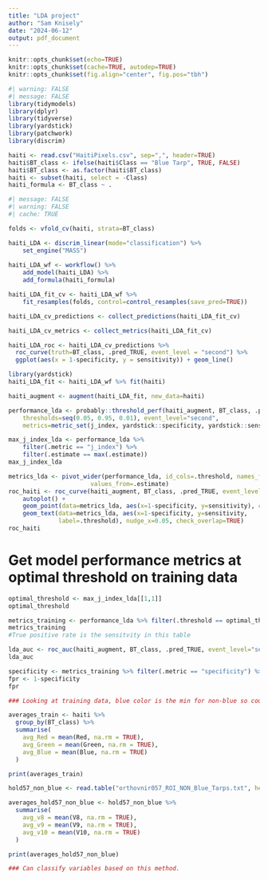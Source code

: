 ```yaml
---
title: "LDA project"
author: "Sam Knisely"
date: "2024-06-12"
output: pdf_document
---
```


```r
knitr::opts_chunk$set(echo=TRUE)
knitr::opts_chunk$set(cache=TRUE, autodep=TRUE)
knitr::opts_chunk$set(fig.align="center", fig.pos="tbh")
```

```r
#| warning: FALSE
#| message: FALSE
library(tidymodels)
library(dplyr)
library(tidyverse)
library(yardstick)
library(patchwork)
library(discrim)
```

```r
haiti <- read.csv("HaitiPixels.csv", sep=",", header=TRUE)
haiti$BT_class <- ifelse(haiti$Class == "Blue Tarp", TRUE, FALSE)
haiti$BT_class <- as.factor(haiti$BT_class)
haiti <- subset(haiti, select = -Class)
haiti_formula <- BT_class ~ .

```


```r

#| message: FALSE
#| warning: FALSE
#| cache: TRUE

folds <- vfold_cv(haiti, strata=BT_class)

haiti_LDA <- discrim_linear(mode="classification") %>% 
    set_engine("MASS")
  
haiti_LDA_wf <- workflow() %>%
    add_model(haiti_LDA) %>%
    add_formula(haiti_formula)

haiti_LDA_fit_cv <- haiti_LDA_wf %>% 
    fit_resamples(folds, control=control_resamples(save_pred=TRUE))

haiti_LDA_cv_predictions <- collect_predictions(haiti_LDA_fit_cv)

haiti_LDA_cv_metrics <- collect_metrics(haiti_LDA_fit_cv)

haiti_LDA_roc <- haiti_LDA_cv_predictions %>%
  roc_curve(truth=BT_class, .pred_TRUE, event_level = "second") %>%
  ggplot(aes(x = 1-specificity, y = sensitivity)) + geom_line()
```



```r
library(yardstick)
haiti_LDA_fit <- haiti_LDA_wf %>% fit(haiti)

haiti_augment <- augment(haiti_LDA_fit, new_data=haiti)

performance_lda <- probably::threshold_perf(haiti_augment, BT_class, .pred_TRUE, 
    thresholds=seq(0.05, 0.95, 0.01), event_level="second",
    metrics=metric_set(j_index, yardstick::specificity, yardstick::sensitivity, accuracy, precision))

max_j_index_lda <- performance_lda %>% 
    filter(.metric == "j_index") %>% 
    filter(.estimate == max(.estimate))
max_j_index_lda

metrics_lda <- pivot_wider(performance_lda, id_cols=.threshold, names_from=.metric,
                       values_from=.estimate)
roc_haiti <- roc_curve(haiti_augment, BT_class, .pred_TRUE, event_level="second") %>% 
    autoplot() +
    geom_point(data=metrics_lda, aes(x=1-specificity, y=sensitivity), color='red') +
    geom_text(data=metrics_lda, aes(x=1-specificity, y=sensitivity, 
              label=.threshold), nudge_x=0.05, check_overlap=TRUE)
roc_haiti

```


# Get model performance metrics at optimal threshold on training data
```r

optimal_threshold <- max_j_index_lda[[1,1]]
optimal_threshold

metrics_training <- performance_lda %>% filter(.threshold == optimal_threshold)
metrics_training
#True positive rate is the sensitvity in this table

lda_auc <- roc_auc(haiti_augment, BT_class, .pred_TRUE, event_level="second")
lda_auc

specificity <- metrics_training %>% filter(.metric == "specificity") %>% pull(.estimate)
fpr <- 1-specificity
fpr
```

```r
### Looking at training data, blue color is the min for non-blue so could put Blue title for min of non blue titled datasets

averages_train <- haiti %>%
  group_by(BT_class) %>%
  summarise(
    avg_Red = mean(Red, na.rm = TRUE),
    avg_Green = mean(Green, na.rm = TRUE),
    avg_Blue = mean(Blue, na.rm = TRUE)
  )

print(averages_train)

hold57_non_blue <- read.table("orthovnir057_ROI_NON_Blue_Tarps.txt", header=F, skip = 8)

averages_hold57_non_blue <- hold57_non_blue %>%
  summarise(
    avg_v8 = mean(V8, na.rm = TRUE),
    avg_v9 = mean(V9, na.rm = TRUE),
    avg_v10 = mean(V10, na.rm = TRUE)
  )

print(averages_hold57_non_blue)

### Can classify variables based on this method.

```


